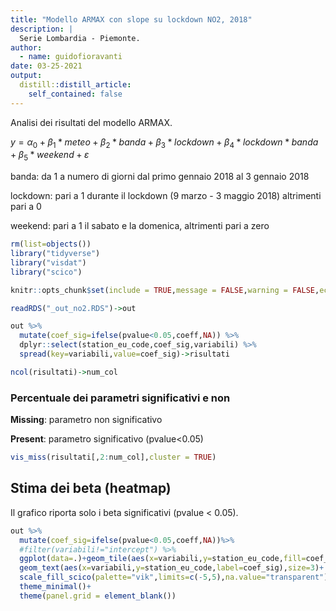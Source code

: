 ```yaml
---
title: "Modello ARMAX con slope su lockdown NO2, 2018"
description: |
  Serie Lombardia - Piemonte.
author:
  - name: guidofioravanti
date: 03-25-2021
output:
  distill::distill_article:
    self_contained: false
---
```


Analisi dei risultati del modello ARMAX.

$y=\alpha_{0}+\beta_{1} * meteo+\beta_{2} * banda+\beta_{3} * lockdown+\beta_{4} * lockdown * banda+\beta_{5} * weekend+\varepsilon$

banda: da 1 a numero di giorni dal primo gennaio 2018 al 3 gennaio 2018

lockdown: pari a 1 durante il lockdown (9 marzo - 3 maggio 2018) altrimenti pari a 0

weekend: pari a 1 il sabato e la domenica, altrimenti pari a zero


```r
rm(list=objects())
library("tidyverse")
library("visdat")
library("scico")

knitr::opts_chunk$set(include = TRUE,message = FALSE,warning = FALSE,echo=FALSE,error=FALSE,layout="l-page")

readRDS("_out_no2.RDS")->out

out %>%
  mutate(coef_sig=ifelse(pvalue<0.05,coeff,NA)) %>%
  dplyr::select(station_eu_code,coef_sig,variabili) %>%
  spread(key=variabili,value=coef_sig)->risultati

ncol(risultati)->num_col
```

### Percentuale dei parametri significativi e non

**Missing**: parametro non significativo

**Present**: parametro significativo (pvalue<0.05)


```r
vis_miss(risultati[,2:num_col],cluster = TRUE)
```

## Stima dei beta (heatmap)

Il grafico riporta solo i beta significativi (pvalue < 0.05).

```r
out %>%
  mutate(coef_sig=ifelse(pvalue<0.05,coeff,NA))%>%
  #filter(variabili!="intercept") %>%
  ggplot(data=.)+geom_tile(aes(x=variabili,y=station_eu_code,fill=coef_sig))+
  geom_text(aes(x=variabili,y=station_eu_code,label=coef_sig),size=3)+
  scale_fill_scico(palette="vik",limits=c(-5,5),na.value="transparent")+
  theme_minimal()+
  theme(panel.grid = element_blank())
```